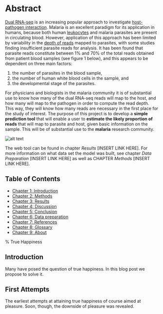 # Abstract

[Dual RNA-seq](http://journals.plos.org/plospathogens/article?id=10.1371/journal.ppat.1006033 "Why dual RNA-Seq data?") is an increasing popular approach to investigate [host-pathogen interaction](https://www.ncbi.nlm.nih.gov/pmc/articles/PMC96643/ "how microbes sustain themselves within host organisms"). Malaria is an excellent paradigm for its application in humans, because both human [leukocytes](https://www.cancer.gov/publications/dictionaries/cancer-terms/def/leukocyte "They are part of the body's immune system and help the body to fight infection and other diseases.") and malaria parasites are present in circulating blood. However, application of this approach has been limited by variability in the [depth of reads](https://emea.illumina.com/science/education/sequencing-coverage.html "average number of reads that align to, ie cover, known reference bases") mapped to parasites, with some studies finding insufficient parasite reads for analysis. It has been found that parasite reads constitute between 1% and 70% of the total reads obtained from patient blood samples (see figure 1 below), and this appears to be dependent on three main factors:

1) the number of parasites in the blood sample, 
2) the number of human white blood cells in the sample, and 
3) the developmental stage of the parasites. 

For physicians and biologists in the malaria community it is of substantial use to know how many of the dual RNA-seq reads will map to the host, and how many will map to the pathogen in order to compute the read depth. This way, they will know how many reads are necessary in the first place for the study of interest. 
The purpose of this project is to develop a __simple prediction tool__ that will enable a user to __estimate the likely proportion of reads__ that will map to parasite and host, given basic information on the sample. This will be of substantial use to the __malaria__ research community.

![alt text][density]
<!--
<img src="https://github.com/burfel/malaria-prediction/blob/master/shinyapp2/img/pathogen-read-density.png"
     alt="Markdown Monster icon"
     style="float: left; margin-right: 10px;" />
-->

The web tool can be found in chapter _Results_ [INSERT LINK HERE]. 
For more information on what data set the model was built, see chapter _Data Preparation_ [INSERT LINK HERE] as well as CHAPTER _Methods_ [INSERT LINK HERE].


## Table of Contents
  * [Chapter 1: Introduction](#chapter-1)
  * [Chapter 2: Methods](#chapter-2)
  * [Chapter 3: Results](#chapter-3) 
  * [Chapter 4: Discussion](#chapter-4) 
  * [Chapter 5: Conclusion](#chapter-5) 
  * [Chapter 6: Data preparation](#chapter-6) 
  * [Chapter 7: References](#chapter-7) 
  * [Chapter 8: Glossary](#chapter-8) 
  * [Chapter 9: About](#chapter-9) 

[density]: ../img/pathogen_read_density.png "Density plot visualising the variation of reads that map to the pathogen"

<!---
<div>
###A title using myStyle.css {.bigbaseline}
</div>
--->

% True Happiness

Introduction
------------

Many have posed the question of true happiness.  In this blog post we propose to
solve it.

First Attempts
--------------

The earliest attempts at attaining true happiness of course aimed at pleasure. 
Soon, though, the downside of pleasure was revealed.
